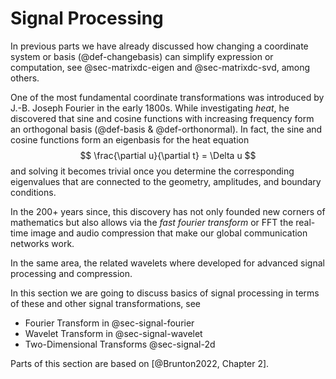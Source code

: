 # Signal Processing {.unnumbered}

In previous parts we have already discussed how changing a coordinate system or basis (@def-changebasis) can simplify expression or computation, see @sec-matrixdc-eigen and @sec-matrixdc-svd, among others.

One of the most fundamental coordinate transformations was introduced by J.-B. Joseph Fourier in the early 1800s.
While investigating _heat_, he discovered that sine and cosine functions with increasing frequency form an orthogonal basis (@def-basis & @def-orthonormal).
In fact, the sine and cosine functions form an eigenbasis for the heat equation
$$
\frac{\partial u}{\partial t} = \Delta u
$$
and solving it becomes trivial once you determine the corresponding eigenvalues that are connected to the geometry, amplitudes, and boundary conditions.

In the 200+ years since, this discovery has not only founded new corners of mathematics but also allows via the _fast fourier transform_ or FFT the real-time image and audio compression that make our global communication networks work.

In the same area, the related wavelets where developed for advanced signal processing and compression.

In this section we are going to discuss basics of signal processing in terms of these and other signal transformations, see

- Fourier Transform in @sec-signal-fourier
- Wavelet Transform in @sec-signal-wavelet
- Two-Dimensional Transforms @sec-signal-2d

Parts of this section are based on [@Brunton2022, Chapter 2].
